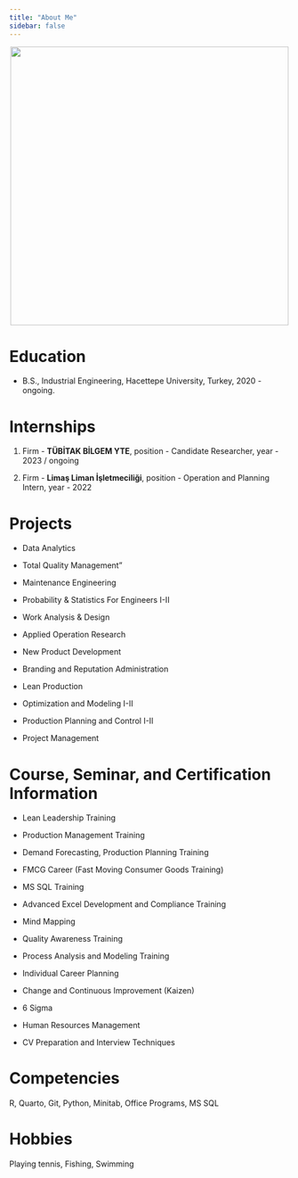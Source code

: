 ```yaml
---
title: "About Me"
sidebar: false 
---
```


::: {style="text-align: center;"}
![](about-me.gif){width="500"}
:::

# Education

-   B.S., Industrial Engineering, Hacettepe University, Turkey, 2020 - ongoing.

# Internships

1.  Firm - **TÜBİTAK BİLGEM YTE**, position - Candidate Researcher, year - 2023 / ongoing

2.  Firm - **Limaş Liman İşletmeciliği**, position - Operation and Planning Intern, year - 2022

# Projects

-   Data Analytics

-   Total Quality Management"

-   Maintenance Engineering

-   Probability & Statistics For Engineers I-II

-   Work Analysis & Design

-   Applied Operation Research

-   New Product Development

-   Branding and Reputation Administration

-   Lean Production

-   Optimization and Modeling I-II

-   Production Planning and Control I-II

-   Project Management

# Course, Seminar, and Certification Information

-   Lean Leadership Training

-   Production Management Training

-   Demand Forecasting, Production Planning Training

-   FMCG Career (Fast Moving Consumer Goods Training)

-   MS SQL Training

-   Advanced Excel Development and Compliance Training

-   Mind Mapping

-   Quality Awareness Training

-   Process Analysis and Modeling Training

-   Individual Career Planning

-   Change and Continuous Improvement (Kaizen)

-   6 Sigma

-   Human Resources Management

-   CV Preparation and Interview Techniques

# Competencies

R, Quarto, Git, Python, Minitab, Office Programs, MS SQL

# Hobbies

Playing tennis, Fishing, Swimming
